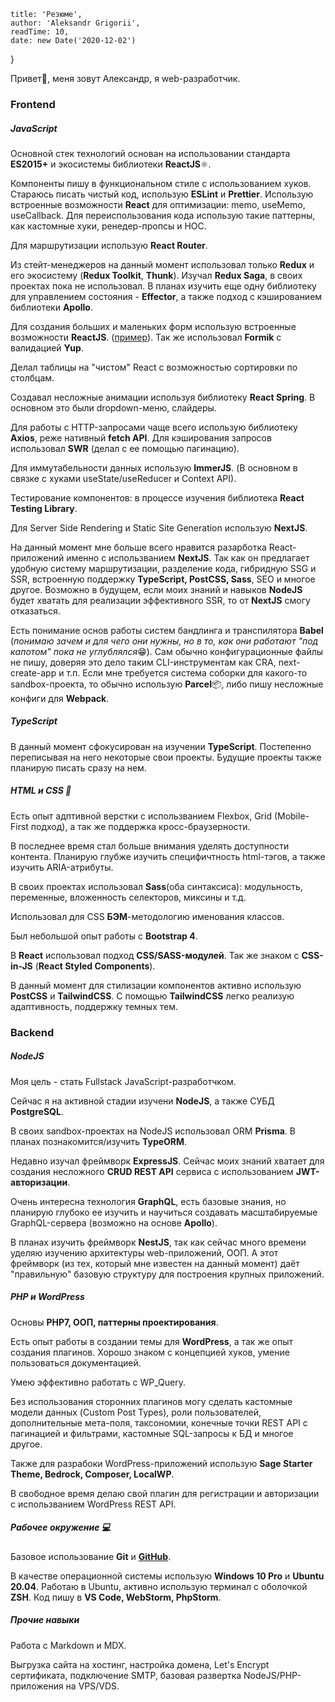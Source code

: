 
    title: 'Резюме',
    author: 'Aleksandr Grigorii',
    readTime: 10,
    date: new Date('2020-12-02')
}


Привет👋, меня зовут Александр, я web-разработчик.

### Frontend

##### JavaScript

Основной стек технологий основан на использовании стандарта **ES2015+** и экосистемы библиотеки **ReactJS**⚛️.

Компоненты пишу в функциональном стиле с использованием хуков. Стараюсь писать чистый код, использую **ESLint** и **Prettier**.
Использую встроенные возможности **React** для оптимизации: memo, useMemo, useCallback.
Для переиспользования кода использую такие паттерны, как кастомные хуки, ренедер-пропсы и HOC.

Для маршрутизации использую **React Router**.

Из стейт-менеджеров на данный момент использовал только **Redux** и его экосистему (**Redux Toolkit**, **Thunk**). Изучал **Redux Saga**, в своих проектах пока не использовал. В планах изучить еще одну библиотеку для управлением состояния - **Effector**, а также подход c кэшированием библиотеки **Apollo**.

Для создания больших и маленьких форм использую встроенные возможности **ReactJS**. ([пример](https://github.com/domosedov/reactjs-custom-form/tree/master)).
Так же использовал **Formik** с валидацией **Yup**.

Делал таблицы на "чистом" React с возможностью сортировки по столбцам.

Создавал несложные анимации используя библиотеку **React Spring**. В основном это были dropdown-меню, слайдеры.

Для работы с HTTP-запросами чаще всего использую библиотеку **Axios**, реже нативный **fetch API**. Для кэширования запросов использовал **SWR** (делал с ее помощью пагинацию). 

Для иммутабельности данных использую **ImmerJS**. (В основном в связке с хуками useState/useReducer и Context API).

Тестирование компонентов: в процессе изучения библиотека **React Testing Library**.

Для Server Side Rendering и Static Site Generation использую **NextJS**.

На данный момент мне больше всего нравится разарботка React-приложений именно с использванием **NextJS**.
Так как он предлагает удобную систему маршрутизации, разделение кода, гибридную SSG и SSR, встроенную поддержку **TypeScript, PostCSS, Sass**, SEO и многое другое.
Возможно в будущем, если моих знаний и навыков **NodeJS** будет хватать для реализации эффективного SSR, то от **NextJS** смогу отказаться.

Есть понимание основ работы систем бандлинга и транспилятора **Babel** (*понимаю зачем и для чего они нужны, но в то, как они работают "под капотом" пока не углублялся*😁). 
Cам обычно конфигурационные файлы не пишу, доверяя это дело таким CLI-инструментам как CRA, next-create-app и т.п.
Если мне требуется система соборки для какого-то sandbox-проекта, то обычно использую **Parcel**📦, либо пишу несложные конфиги для **Webpack**. 

##### TypeScript

В данный момент сфокусирован на изучении **TypeScript**. Постепенно переписывая на него некоторые свои проекты. Будущие проекты также планирую писать сразу на нем.

##### HTML и CSS 💅

Есть опыт адптивной верстки с использванием Flexbox, Grid (Mobile-First подход), а так же поддержка кросс-браузерности.

В последнее время стал больше внимания уделять доступности контента. Планирую глубже изучить специфичтность html-тэгов, а также изучить ARIA-атрибуты.

В своих проектах использовал **Sass**(оба синтаксиса): модульность, переменные, вложенность селекторов, миксины и т.д.

Использовал для CSS **БЭМ**-методологию именования классов.

Был небольшой опыт работы с **Bootstrap 4**.

В **React** использовал подход **CSS/SASS-модулей**. Так же знаком с **CSS-in-JS** (**React Styled Components**). 

В данный момент для стилизации компонентов активно использую **PostCSS** и **TailwindCSS**. С помощью **TailwindCSS** легко реализую адаптивность, поддержку темных тем. 

### Backend

##### NodeJS

Моя цель - стать Fullstack JavaScript-разработчком. 

Сейчас я на активной стадии изучени **NodeJS**, а также СУБД **PostgreSQL**.

В своих sandbox-проектах на NodeJS использовал ORM **Prisma**. В планах познакомится/изучить **TypeORM**.

Недавно изучал фреймворк **ExpressJS**. Сейчас моих знаний хватает для создания несложного  **CRUD REST API** сервиса с использованием **JWT-авторизации**.

Очень интересна технология **GraphQL**, есть базовые знания, но планирую глубоко ее изучить и научиться создавать масштабируемые GraphQL-сервера (возможно на основе **Apollo**).

В планах изучить фреймворк **NestJS**, так как сейчас много времени уделяю изучению архитектуры web-приложений, ООП. А этот фреймворк (из тех, который мне известен на данный момент) даёт "правильную" базовую структуру для построения крупных приложений.

##### PHP и WordPress

Основы **PHP7, ООП, паттерны проектирования**.

Есть опыт работы в создании темы для **WordPress**, а так же опыт создания плагинов. Хорошо знаком с концепцией хуков, умение пользоваться документацией.

Умею эффективно работать с WP_Query.

Без использования сторонних плагинов могу сделать кастомные модели данных (Custom Post Types), роли пользователей, дополнительные мета-поля, таксономии, конечные точки REST API с пагинацией и фильтрами, кастомные SQL-запросы к БД и многое другое.

Также для разрабоки WordPress-приложений использую **Sage Starter Theme, Bedrock, Composer, LocalWP**.

В свободное время делаю свой плагин для регистрации и авторизации с использванием WordPress REST API.

##### Рабочее окружение 💻

Базовое использование **Git** и [**GitHub**](https://github.com/domosedov?tab=repositories).

В качестве операционной системы использую **Windows 10 Pro** и **Ubuntu 20.04**. Работаю в Ubuntu, активно использую терминал с оболочкой **ZSH**.
Код пишу в **VS Code, WebStorm, PhpStorm**.


##### Прочие навыки

Работа с Markdown и MDX.

Выгрузка сайта на хостинг, настройка домена, Let's Encrypt сертификата, подключение SMTP, базовая развертка NodeJS/PHP-приложения на VPS/VDS.
